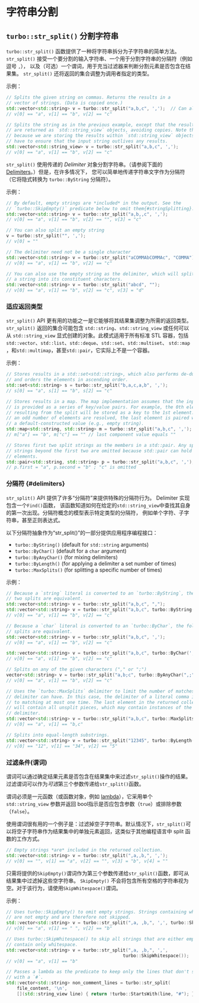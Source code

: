 
# 字符串分割

## `turbo::str_split()` 分割字符串

`turbo::str_split()` 函数提供了一种将字符串拆分为子字符串的简单方法。
`str_split()` 接受一个要分割的输入字符串、一个用于分割字符串的分隔符（例如逗号 `,`），
以及（可选）一个谓词，用于充当过滤器来判断分割元素是否包含在结果集。 `str_split()` 还将返回的集合调整为调用者指定的类型。


示例：

```cpp
// Splits the given string on commas. Returns the results in a
// vector of strings. (Data is copied once.)
std::vector<std::string> v = turbo::str_split("a,b,c", ',');  // Can also use ","
// v[0] == "a", v[1] == "b", v[2] == "c"

// Splits the string as in the previous example, except that the results
// are returned as `std::string_view` objects, avoiding copies. Note that
// because we are storing the results within `std::string_view` objects, we
// have to ensure that the input string outlives any results.
std::vector<std::string_view> v = turbo::str_split("a,b,c", ',');
// v[0] == "a", v[1] == "b", v[2] == "c"
```

`str_split()` 使用传递的 *Delimiter* 对象分割字符串。（请参阅下面的 [Delimiters](#delimiters)。）但是，在许多情况下，
您可以简单地传递字符串文字作为分隔符（它将隐式转换为 `turbo::ByString` 分隔符）。

示例：

```cpp
// By default, empty strings are *included* in the output. See the
// `turbo::SkipEmpty()` predicate below to omit them{#stringSplitting}.
std::vector<std::string> v = turbo::str_split("a,b,,c", ',');
// v[0] == "a", v[1] == "b", v[2] == "", v[3] = "c"

// You can also split an empty string
v = turbo::str_split("", ',');
// v[0] = ""

// The delimiter need not be a single character
std::vector<std::string> v = turbo::str_split("aCOMMAbCOMMAc", "COMMA");
// v[0] == "a", v[1] == "b", v[2] == "c"

// You can also use the empty string as the delimiter, which will split
// a string into its constituent characters.
std::vector<std::string> v = turbo::str_split("abcd", "");
// v[0] == "a", v[1] == "b", v[2] == "c", v[3] = "d"
```

### 适应返回类型

`str_split()` API 更有用的功能之一是它能够将其结果集调整为所需的返回类型。 `str_split()`
返回的集合可能包含 `std::string`、`std::string_view` 或任何可以从 `std::string_view`
显式创建的对象。此模式适用于所有标准 STL 容器，包括 `std::vector`、`std::list`、`std::deque`、`std::set`、`std::multiset`、
`std::map` ，和`std::multimap`，甚至`std::pair`，它实际上不是一个容器。

示例：

```cpp
// Stores results in a std::set<std::string>, which also performs de-duplication
// and orders the elements in ascending order.
std::set<std::string> s = turbo::str_split("b,a,c,a,b", ',');
// s[0] == "a", s[1] == "b", s[2] == "c"

// Stores results in a map. The map implementation assumes that the input
// is provided as a series of key/value pairs. For example, the 0th element
// resulting from the split will be stored as a key to the 1st element. If
// an odd number of elements are resolved, the last element is paired with
// a default-constructed value (e.g., empty string).
std::map<std::string, std::string> m = turbo::str_split("a,b,c", ',');
// m["a"] == "b", m["c"] == "" // last component value equals ""

// Stores first two split strings as the members in a std::pair. Any split
// strings beyond the first two are omitted because std::pair can hold only two
// elements.
std::pair<std::string, std::string> p = turbo::str_split("a,b,c", ',');
// p.first = "a", p.second = "b" ; "c" is omitted
```

### 分隔符 {#delimiters}

`str_split()` API 提供了许多“分隔符”来提供特殊的分隔符行为。 Delimiter 实现包含一个`Find()`函数，
该函数知道如何在给定的`std::string_view`中查找其自身的第一次出现。分隔符概念的模型表示特定类型的分隔符，
例如单个字符、子字符串，甚至正则表达式。

以下分隔符抽象作为“str_split()”的一部分提供应用程序编程接口：
*   `turbo::ByString()` (default for `std::string` arguments)
*   `turbo::ByChar()` (default for a `char` argument)
*   `turbo::ByAnyChar()` (for mixing delimiters)
*   `turbo::ByLength()` (for applying a delimiter a set number of times)
*   `turbo::MaxSplits()` (for splitting a specific number of times)

示例：

```cpp
// Because a `string` literal is converted to an `turbo::ByString`, the following
// two splits are equivalent.
std::vector<std::string> v = turbo::str_split("a,b,c", ",");
std::vector<std::string> v = turbo::str_split("a,b,c", turbo::ByString(","));
// v[0] == "a", v[1] == "b", v[2] == "c"

// Because a `char` literal is converted to an `turbo::ByChar`, the following two
// splits are equivalent.
std::vector<std::string> v = turbo::str_split("a,b,c", ',');
// v[0] == "a", v[1] == "b", v[2] == "c"

std::vector<std::string> v = turbo::str_split("a,b,c", turbo::ByChar(','));
// v[0] == "a", v[1] == "b", v[2] == "c"

// Splits on any of the given characters ("," or ";")
vector<std::string> v = turbo::str_split("a,b;c", turbo::ByAnyChar(",;"));
// v[0] == "a", v[1] == "b", v[2] == "c"

// Uses the `turbo::MaxSplits` delimiter to limit the number of matches a
// delimiter can have. In this case, the delimiter of a literal comma is limited
// to matching at most one time. The last element in the returned collection
// will contain all unsplit pieces, which may contain instances of the
// delimiter.
std::vector<std::string> v = turbo::str_split("a,b,c", turbo::MaxSplits(',', 1));
// v[0] == "a", v[1] == "b,c"

// Splits into equal-length substrings.
std::vector<std::string> v = turbo::str_split("12345", turbo::ByLength(2));
// v[0] == "12", v[1] == "34", v[2] == "5"
```

### 过滤条件(谓词)

谓词可以通过确定结果元素是否包含在结果集中来过滤`str_split()`操作的结果。过滤谓词可以作为*可选*第三个参数传递给`str_split()`函数。

谓词必须是一元函数（或函数对象，例如 [lambda](https://en.cppreference.com/w/cpp/language/lambda)），它采用单个 `std::string_view` 参数并返回 bool指示是否应包含参数（`true`）或排除参数（`false`）。

使用谓词很有用的一个例子是：过滤掉空子字符串。默认情况下，`str_split()`可以将空子字符串作为结果集中的单独元素返回，这类似于其他编程语言中 split 函数的工作方式。

```cpp
// Empty strings *are* included in the returned collection.
std::vector<std::string> v = turbo::str_split(",a,,b,", ',');
// v[0] == "", v[1] == "a", v[2] == "", v[3] = "b", v[4] = ""
```

只需将提供的`SkipEmpty()`谓词作为第三个参数传递给`str_split()`函数，即可从结果集中过滤掉这些空字符串。 `SkipEmpty()` 不会将包含所有空格的字符串视为空。对于该行为，请使用`SkipWhitespace()`谓词。

示例：

```cpp
// Uses turbo::SkipEmpty() to omit empty strings. Strings containing whitespace
// are not empty and are therefore not skipped.
std::vector<std::string> v = turbo::str_split(",a, ,b,", ',', turbo::SkipEmpty());
// v[0] == "a", v[1] == " ", v[2] == "b"

// Uses turbo::SkipWhitespace() to skip all strings that are either empty or
// contain only whitespace.
std::vector<std::string> v = turbo::str_split(",a, ,b,", ',',
                                            turbo::SkipWhitespace());
// v[0] == "a", v[1] == "b"

// Passes a lambda as the predicate to keep only the lines that don't start
// with a `#`.
std::vector<std::string> non_comment_lines = turbo::str_split(
    file_content, '\n',
    [](std::string_view line) { return !turbo::StartsWith(line, "#"); });
```

